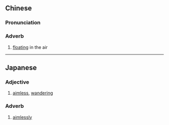 {{also|飘然}}
==Chinese==
{{zh-forms|s=飘然}}

===Pronunciation===
{{zh-pron
|m=piāorán
|c=piu1 jin4
|cat=adv
}}

===Adverb===
{{zh-adv}}

# [[floating]] in the air

----

==Japanese==
{{ja-kanjitab|飄|然}}

===Adjective===
{{ja-adj|ひょうぜん|infl=tari}}

# [[aimless]], [[wandering]]

===Adverb===
{{ja-pos|adverb|ひょうぜん}}

# [[aimlessly]]